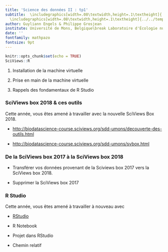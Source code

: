 ```yaml
---
title: 'Science des données II : tp1'
subtitle:  \includegraphics[width=.08\textwidth,height=.1\textheight]{../../template/biodatascience.png}
  \includegraphics[width=.08\textwidth,height=.1\textheight]{../../template/SciViews-logo.pdf} \vfill Découverte de la SciViews Box 2018
author: Guyliann Engels & Philippe Grosjean
institute: Université de Mons, Belgique\break Laboratoire d'Écologie numérique des Milieux aquatiques\break \includegraphics[width=.08\textwidth,height=.1\textheight]{../../template/EcoNum-logo.pdf} \break \url{http://biodatascience-course.sciviews.org} \break \url{sdd@sciviews.org}
date: ''
fontfamily: mathpazo
fontsize: 9pt
---
```




```r
knitr::opts_chunk$set(echo = TRUE)
SciViews::R
```

1. Installation de la machine virtuelle

2. Prise en main de la machine virtuelle

3. Rappels des fondamentaux de R Studio

### SciViews box 2018 & ces outils 

Cette année, vous êtes amené à travailler avec la nouvelle SciViews Box 2018. 

- <http://biodatascience-course.sciviews.org/sdd-umons/decouverte-des-outils.html>


 - <http://biodatascience-course.sciviews.org/sdd-umons/svbox.html>
 
### De la SciViews box 2017 à la SciViews box 2018

- Transférer vos données provenant de la Sciviews box 2017 vers la SciViews box 2018. 

- Supprimer la SciViews box 2017

### R Studio

Cette année, vous êtes amené à travailler à nouveau avec

- [RStudio](http://biodatascience-course.sciviews.org/sdd-umons/rs.html)

- R Notebook

- Projet dans RStudio

- Chemin relatif 







